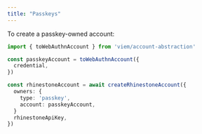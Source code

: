 ```yaml
---
title: "Passkeys"
---
```


To create a passkey-owned account:

```ts {3-5,8-11}
import { toWebAuthnAccount } from 'viem/account-abstraction'

const passkeyAccount = toWebAuthnAccount({
  credential,
})

const rhinestoneAccount = await createRhinestoneAccount({
  owners: {
    type: 'passkey',
    account: passkeyAccount,
  }
  rhinestoneApiKey,
})
```
